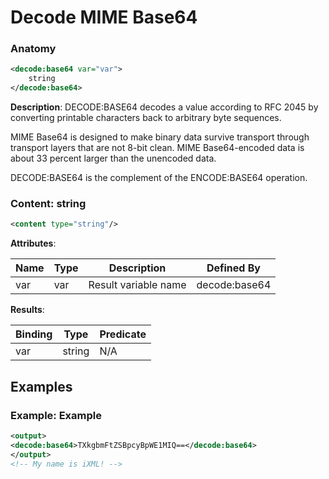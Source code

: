 # Decode MIME Base64

### Anatomy

```xml
<decode:base64 var="var">
    string
</decode:base64>
```

 **Description**:
 DECODE:BASE64 decodes a value according to RFC 2045 by converting printable characters back to arbitrary byte sequences.

MIME Base64 is designed to make binary data survive transport through transport layers that are not 8-bit clean. MIME Base64-encoded data is about 33 percent larger than the unencoded data.

DECODE:BASE64 is the complement of the ENCODE:BASE64 operation.

### Content: string

```xml
<content type="string"/>
```

**Attributes**:

| Name | Type | Description | Defined By |
| ---- | ---- | ----------- | ---------- |
| var | var | Result variable name | decode:base64 |


**Results**:

| Binding | Type | Predicate |
| ------- | ---- | --------- |
| var | string | N/A |


## Examples

### Example: Example

```xml
<output>
<decode:base64>TXkgbmFtZSBpcyBpWE1MIQ==</decode:base64>
</output>
<!-- My name is iXML! -->
```

